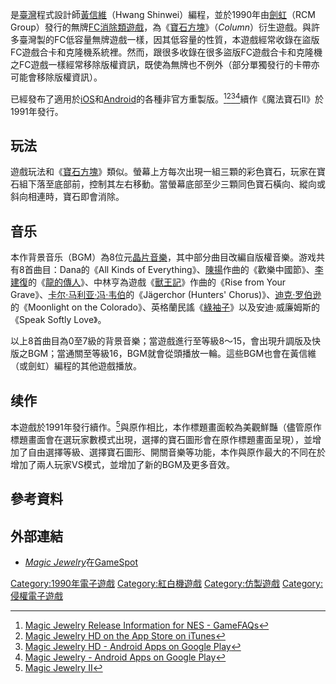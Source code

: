 {{Refimprove|time=2020-12-05T06:57:09+00:00}}

{{NoteTA
| G1 = Games
}}

{{infobox video game
| title =魔法寶石
| english = Magic Jewelry
| image = Magic Jewelry Title Screen.png
| image_size =
| caption = 游戏启动画面
| developer =
| designer =
| writer =
| programmer = [[黃信維|黃信維]]
| artist =
| composer =
| publisher = [[劍虹|劍虹]]
| director =
| producer =
| platform = [[紅白機|紅白機]]
| released = 1990年11月21日
| genre = [[益智遊戲|益智]]
| series =
| engine =
| modes = 單人
}}

{{vgname|魔法寶石|en=Magic Jewelry}}是[[臺灣|臺灣]]程式設計師[[黃信維|黃信維]]（Hwang Shinwei）編程，並於1990年由[[劍虹國際有限公司|劍虹]]（RCM Group）發行的無牌[[FC遊戲機|FC]][[消除類遊戲|消除類遊戲]]，為《[[寶石方塊|寶石方塊]]》（''Column''）衍生遊戲。與許多臺灣製的FC低容量無牌遊戲一樣，因其低容量的性質，本遊戲經常收錄在盜版FC遊戲合卡和克隆機系統裡。然而，跟很多收錄在很多盜版FC遊戲合卡和克隆機之FC遊戲一樣經常移除版權資訊，既使為無牌也不例外（部分單獨發行的卡帶亦可能會移除版權資訊）。

已經發布了適用於[[iOS|iOS]]和[[Android|Android]]的各種非官方重製版。<ref>[http://www.gamefaqs.com/console/nes/data/935394.html Magic Jewelry Release Information for NES - GameFAQs]</ref><ref>[https://itunes.apple.com/us/app/id1001903373 Magic Jewelry HD on the App Store on iTunes]</ref><ref>[https://play.google.com/store/apps/details?id=com.kalaza.magicjewelry Magic Jewelry HD - Android Apps on Google Play]</ref><ref>[https://play.google.com/store/apps/details?id=com.fenech.mjewelry Magic Jewelry - Android Apps on Google Play]</ref>續作《魔法寶石II》於1991年發行。

== 玩法 ==

遊戲玩法和《[[寶石方塊|寶石方塊]]》類似。螢幕上方每次出現一組三顆的彩色寶石，玩家在寶石組下落至底部前，控制其左右移動。當螢幕底部至少三顆同色寶石橫向、縱向或斜向相連時，寶石即會消除。

== 音乐 ==

本作背景音乐（BGM）為8位元[[晶片音樂|晶片音樂]]，其中部分曲目改編自版權音樂。游戏共有8首曲目：Dana的《All Kinds of Everything》、[[陳揚_(作曲家)|陳揚]]作曲的《歡樂中國節》、[[李建復|李建復]]的《[[龍的傳人|龍的傳人]]》、中林亨為遊戲《[[獸王記|獸王記]]》作曲的《Rise from Your Grave》、[[卡尔·马利亚·冯·韦伯|卡尔·马利亚·冯·韦伯]]的《Jägerchor (Hunters' Chorus)》、[[迪克·罗伯逊|迪克·罗伯逊]]的《Moonlight on the Colorado》、英格蘭民謠《[[綠袖子|綠袖子]]》以及安迪·威廉姆斯的《Speak Softly Love》。

以上8首曲目為0至7級的背景音樂；當遊戲進行至等級8～15，會出現升調版及快版之BGM；當通關至等級16，BGM就會從頭播放一輪。這些BGM也會在黃信維（或劍虹）編程的其他遊戲播放。

== 续作 ==

<!-- 檔案不存在 [[File:Magic_Jewelry_2.png|缩略图]] ，可從英文維基百科取得 -->
本遊戲於1991年發行續作{{vgname-nbl|魔法寶石II|en=Magic Jewelry II}}。<ref>[https://web.archive.org/web/20090501002244/http://www.er.uqam.ca/merlin/fd491499/nintendo/nes/hwangshinwei/magicjewelry2/ Magic Jewelry II]</ref>與原作相比，本作標題畫面較為美觀鮮豔（儘管原作標題畫面會在選玩家數模式出現，選擇的寶石圖形會在原作標題畫面呈現），並增加了自由選擇等級、選擇寶石圖形、開關音樂等功能，本作與原作最大的不同在於增加了兩人玩家VS模式，並增加了新的BGM及更多音效。

== 參考資料 ==
{{reflist}}

== 外部連結 ==

* [http://www.gamespot.com/nes/puzzle/magicjewelry/index.html ''Magic Jewelry'']在[[GameSpot|GameSpot]]

{{DEFAULTSORT:Magic Jewelry}}
[[Category:1990年電子遊戲|Category:1990年電子遊戲]]
[[Category:紅白機遊戲|Category:紅白機遊戲]]
[[Category:仿製遊戲|Category:仿製遊戲]]
[[Category:侵權電子遊戲|Category:侵權電子遊戲]]